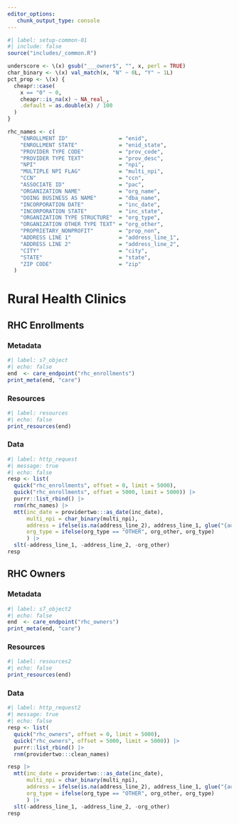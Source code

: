 ```yaml
---
editor_options: 
   chunk_output_type: console
---
```


```r
#| label: setup-common-01
#| include: false
source("includes/_common.R")

underscore <- \(x) gsub("___owner$", "", x, perl = TRUE)
char_binary <- \(x) val_match(x, "N" ~ 0L, "Y" ~ 1L)
pct_prop <- \(x) {
  cheapr::case(
    x == "0" ~ 0,
    cheapr::is_na(x) ~ NA_real_,
    .default = as.double(x) / 100
  )
}

rhc_names <- c(
    "ENROLLMENT ID"                = "enid",
    "ENROLLMENT STATE"             = "enid_state",
    "PROVIDER TYPE CODE"           = "prov_code",
    "PROVIDER TYPE TEXT"           = "prov_desc",
    "NPI"                          = "npi",
    "MULTIPLE NPI FLAG"            = "multi_npi",
    "CCN"                          = "ccn",
    "ASSOCIATE ID"                 = "pac",
    "ORGANIZATION NAME"            = "org_name",
    "DOING BUSINESS AS NAME"       = "dba_name",
    "INCORPORATION DATE"           = "inc_date",
    "INCORPORATION STATE"          = "inc_state",
    "ORGANIZATION TYPE STRUCTURE"  = "org_type",
    "ORGANIZATION OTHER TYPE TEXT" = "org_other",
    "PROPRIETARY_NONPROFIT"        = "prop_non",
    "ADDRESS LINE 1"               = "address_line_1",
    "ADDRESS LINE 2"               = "address_line_2",
    "CITY"                         = "city",
    "STATE"                        = "state",
    "ZIP CODE"                     = "zip"
  )
```

# Rural Health Clinics {#care-rhc}

## RHC Enrollments

### Metadata

```r
#| label: s7_object
#| echo: false
end  <- care_endpoint("rhc_enrollments")
print_meta(end, "care")
```

### Resources

```r
#| label: resources
#| echo: false
print_resources(end)
```

### Data

```r
#| label: http_request
#| message: true
#| echo: false
resp <- list(
  quick("rhc_enrollments", offset = 0, limit = 5000),
  quick("rhc_enrollments", offset = 5000, limit = 5000)) |> 
  purrr::list_rbind() |>
  rnm(rhc_names) |>
  mtt(inc_date = providertwo:::as_date(inc_date),
      multi_npi = char_binary(multi_npi),
      address = ifelse(is.na(address_line_2), address_line_1, glue("{address_line_1} {address_line_2}")),
      org_type = ifelse(org_type == "OTHER", org_other, org_type)
      ) |>
  slt(-address_line_1, -address_line_2, -org_other)
resp
```

## RHC Owners

### Metadata

```r
#| label: s7_object2
#| echo: false
end  <- care_endpoint("rhc_owners")
print_meta(end, "care")
```

### Resources

```r
#| label: resources2
#| echo: false
print_resources(end)
```

### Data

```r
#| label: http_request2
#| message: true
#| echo: false
resp <- list(
  quick("rhc_owners", offset = 0, limit = 5000),
  quick("rhc_owners", offset = 5000, limit = 5000)) |> 
  purrr::list_rbind() |>
  rnm(providertwo:::clean_names)

resp |>
  mtt(inc_date = providertwo:::as_date(inc_date),
      multi_npi = char_binary(multi_npi),
      address = ifelse(is.na(address_line_2), address_line_1, glue("{address_line_1} {address_line_2}")),
      org_type = ifelse(org_type == "OTHER", org_other, org_type)
      ) |>
  slt(-address_line_1, -address_line_2, -org_other)
resp
```

